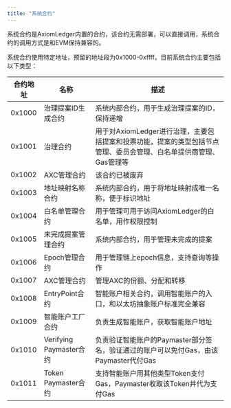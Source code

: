 ```yaml
---
title: "系统合约"
---
```


系统合约是AxiomLedger内置的合约，该合约无需部署，可以直接调用，系统合约的调用方式是和EVM保持兼容的。

系统合约使用特定地址，预留的地址段为0x1000-0xffff。目前系统合约主要包括以下类型：

| 合约地址     | 名称               | 描述                                      |
| ------------| -------------------|-------------------------------------------|
| 0x1000      | 治理提案ID生成合约  | 系统内部合约，用于生成治理提案的ID，保持递增               |
| 0x1001      | 治理合约          | 用于对AxiomLedger进行治理，主要包括提案和投票功能，提案的类型包括节点管理、委员会管理、白名单提供商管理、Gas管理等            |
| 0x1002      | AXC管理合约      | 该合约已被废弃 |
| 0x1003      | 地址映射名称合约    | 系统内部合约，用于将地址映射成唯一名称，便于标识地址        |
| 0x1004      | 白名单管理合约      | 用于管理可用于访问AxiomLedger的白名单，用作权限控制        |
| 0x1005      | 未完成提案管理合约    | 系统内部合约，用于管理未完成的提案        |
| 0x1006      | Epoch管理合约      | 用于管理链上epoch信息，支持查询等操作         |
| 0x1007      | AXC管理合约        | 管理AXC的份额、分配和转移        |
| 0x1008      | EntryPoint合约     | 智能账户相关合约，调用智能账户的入口，和以太坊抽象账户标准完全兼容        |
| 0x1009      | 智能账户工厂合约    | 负责生成智能账户，获取智能账户地址        |
| 0x1010      | Verifying Paymaster合约  | 负责验证智能账户的Paymaster部分签名，验证通过的账户可以免付Gas，由该Paymaster代付Gas        |
| 0x1011      | Token Paymaster合约   | 支持智能账户用其他类型Token支付Gas，Paymaster收取该Token并代为支付Gas        |

